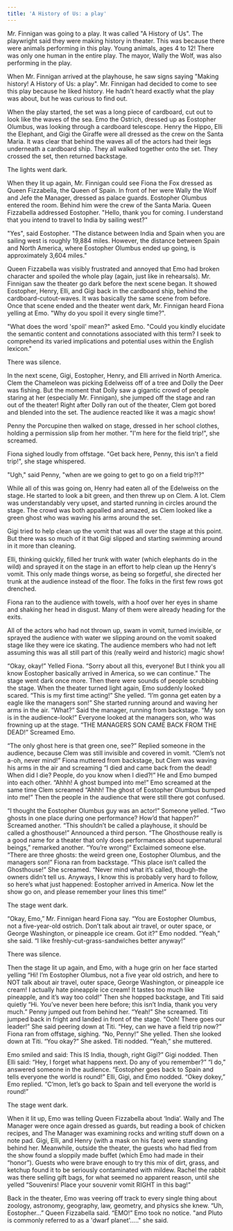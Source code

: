 ```yaml
---
title: 'A History of Us: a play'
---
```


Mr. Finnigan was going to a play. It was called "A History of Us". The playwright said they were making history in theater.  This was because there were animals performing in this play. Young animals, ages 4 to 12! There was only one human in the entire play. The mayor, Wally the Wolf, was also performing in the play.

When Mr. Finnigan arrived at the playhouse, he saw signs saying "Making history! A History of Us: a play".  Mr. Finnigan had decided to come to see this play because he liked history.  He hadn't heard exactly what the play was about, but he was curious to find out.

When the play started, the set was a long piece of cardboard, cut out to look like the waves of the sea. Emo the Ostrich, dressed up as Eostopher Olumbus, was looking through a cardboard telescope. Henry the Hippo, Elli the Elephant, and Gigi the Giraffe were all dressed as the crew on the Santa Maria. It was clear that behind the waves all of the actors had their legs underneath a cardboard ship. They all walked together onto the set. They crossed the set, then returned backstage.

The lights went dark.

When they lit up again, Mr. Finnigan could see Fiona the Fox dressed as Queen Fizzabella, the Queen of Spain. In front of her were Wally the Wolf and Jefe the Manager, dressed as palace guards. Eostopher Olumbus entered the room. Behind him were the crew of the Santa Maria. Queen Fizzabella addressed Eostopher. "Hello, thank you for coming. I understand that you intend to travel to India by sailing west?"

"Yes", said Eostopher. "The distance between India and Spain when you are sailing west is roughly 19,884 miles. However, the distance between Spain and North America, where Eostopher Olumbus ended up going, is approximately 3,604 miles."

Queen Fizzabella was visibly frustrated and annoyed that Emo had broken character and spoiled the whole play (again, just like in rehearsals). Mr. Finnigan saw the theater go dark before the next scene began. It showed Eostopher, Henry, Elli, and Gigi back in the cardboard ship, behind the cardboard-cutout-waves. It was basically the same scene from before. Once that scene ended and the theater went dark, Mr. Finnigan heard Fiona yelling at Emo. "Why do you spoil it every single time?".

"What does the word 'spoil' mean?" asked Emo. "Could you kindly elucidate the semantic content and connotations associated with this term? I seek to comprehend its varied implications and potential uses within the English lexicon."

There was silence.

In the next scene, Gigi, Eostopher, Henry, and Elli arrived in North America. Clem the Chameleon was picking Edelweiss off of a tree and Dolly the Deer was fishing. But the moment that Dolly saw a gigantic crowd of people staring at her (especially Mr. Finnigan), she jumped off the stage and ran out of the theater! Right after Dolly ran out of the theater, Clem got bored and blended into the set.  The audience reacted like it was a magic show!

Penny the Porcupine then walked on stage, dressed in her school clothes, holding a permission slip from her mother.  "I'm here for the field trip!", she screamed.

Fiona sighed loudly from offstage.  "Get back here, Penny, this isn't a field trip!", she stage whispered.

"Ugh," said Penny, "when are we going to get to go on a field trip?!?"

While all of this was going on, Henry had eaten all of the Edelweiss on the stage. He started to look a bit green, and then threw up on Clem. A lot. Clem was understandably very upset, and started running in circles around the stage.  The crowd was both appalled and amazed, as Clem looked like a green ghost who was waving his arms around the set.

Gigi tried to help clean up the vomit that was all over the stage at this point.  But there was so much of it that Gigi slipped and starting swimming around in it more than cleaning.

Elli, thinking quickly, filled her trunk with water (which elephants do in the wild) and sprayed it on the stage in an effort to help clean up the Henry's vomit.  This only made things worse, as being so forgetful, she directed her trunk at the audience instead of the floor.  The folks in the first few rows got drenched.

Fiona ran to the audience with towels, with a hoof over her eyes in shame and shaking her head in disgust. Many of them were already heading for the exits.

All of the actors who had not thrown up, swam in vomit, turned invisible, or sprayed the audience with water we slipping around on the vomit soaked stage like they were ice skating. The audience members who had not left assuming this was all still part of this (really weird and historic) magic show!

“Okay, okay!” Yelled Fiona. “Sorry about all this, everyone! But I think you all know Eostopher basically arrived in America, so we can continue.” The stage went dark once more. Then there were sounds of people scrubbing the stage. When the theater turned light again, Emo suddenly looked scared. “This is my first time acting!” She yelled. “I’m gonna get eaten by a eagle like the managers son!” She started running around and waving her arms in the air. “What?” Said the manager, running from backstage. “My son is in the audience-look!” Everyone looked at the managers son, who was frowning up at the stage. “THE MANAGERS SON CAME BACK FROM THE DEAD!” Screamed Emo.

“The only ghost here is that green one, see?” Replied someone in the audience, because Clem was still invisible and covered in vomit. “Clem’s not a-oh, never mind!” Fiona muttered from backstage, but Clem was waving his arms in the air and screaming “I died and came back from the dead! When did I die? People, do you know when I died?!” He and Emo bumped into each other. “Ahhh! A ghost bumped into me!” Emo screamed at the same time Clem screamed “Ahhh! The ghost of Eostopher Olumbus bumped into me!” Then the people in the audience that were still there got confused.

“I thought the Eostopher Olumbus guy was an actor!” Someone yelled. “Two ghosts in one place during one performance? How’d that happen?” Screamed another. “This shouldn’t be called a playhouse, it should be called a ghosthouse!” Announced a third person. “The Ghosthouse really is a good name for a theater that only does performances about supernatural beings,” remarked another. “You’re wrong!” Exclaimed someone else. “There are three ghosts: the weird green one, Eostopher Olumbus, and the managers son!” Fiona ran from backstage. “This place isn’t called the Ghosthouse!” She screamed. “Never mind what it’s called, though-the owners didn’t tell us. Anyways, I know this is  probably very hard to follow, so here’s what just happened: Eostopher arrived in America. Now let the show go on, and please remember your lines this time!”

The stage went dark.

“Okay, Emo,” Mr. Finnigan heard Fiona say. “You are Eostopher Olumbus, not a five-year-old ostrich. Don’t talk about air travel, or outer space, or George Washington, or pineapple ice cream. Got it?” Emo nodded. “Yeah,” she said. “I like freshly-cut-grass-sandwiches better anyway!”

There was silence.

Then the stage lit up again, and Emo, with a huge grin on her face started yelling “Hi! I’m Eostopher Olumbus, not a five year old ostrich, and here to NOT talk about air travel, outer space, George Washington, or pineapple ice cream! I actually hate pineapple ice cream! It tastes too much like pineapple, and it’s way too cold!” Then she hopped backstage, and Titi said quietly “Hi. You’ve never been here before; this isn’t India, thank you very much.” Penny jumped out from behind her. “Yeah!” She screamed. Titi jumped back in fright and landed in front of the stage. “Ooh! There goes our leader!” She said peering down at Titi. “Hey, can we have a field trip now?” Fiona ran from offstage, sighing. “No, Penny!” She yelled. Then she looked down at Titi. “You okay?” She asked. Titi nodded. “Yeah,” she muttered.

Emo smiled and said: This IS India, though, right Gigi?” Gigi nodded. Then Elli said: “Hey, I forget what happens next. Do any of you remember?” “I do,” answered someone in the audience. “Eostopher goes back to Spain and tells everyone the world is round!” Elli, Gigi, and Emo nodded. “Okey dokey,” Emo replied. “C’mon, let’s go back to Spain and tell everyone the world is round!”

The stage went dark.

When it lit up, Emo was telling Queen Fizzabella about ‘India’. Wally and The Manager were once again dressed as guards, but reading a book of chicken recipes, and The Manager was examining rocks and writing stuff down on a note pad. Gigi, Elli, and Henry (with a mask on his face) were standing behind her. Meanwhile, outside the theater, the guests who had fled from the show found a sloppily made buffet (which Emo had made in their “honor”). Guests who were brave enough to try this mix of dirt, grass, and ketchup found it to be seriously contaminated with mildew. Rachel the rabbit was there selling gift bags, for what seemed no apparent reason, until she yelled “Souvenirs! Place your souvenir vomit RIGHT in this bag!”

Back in the theater, Emo was veering off track to every single thing about zoology, astronomy, geography, law, geometry, and physics she knew. “Uh, Eostopher…” Queen Fizzabella said. “EMO!” Emo took no notice. "and Pluto is commonly referred to as a 'dwarf planet'....." she said. 
